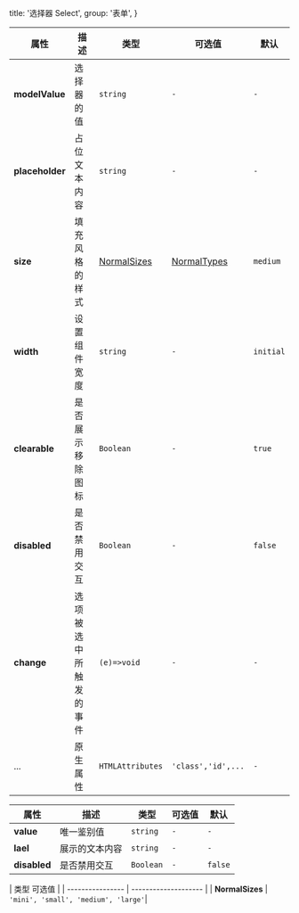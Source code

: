   title: '选择器 Select',
  group: '表单',
}

<fe-CodeShow
title="默认的"
name="ex-select-default"
/>


<fe-CodeShow
  title="禁用的"
  desc="禁用所有的交互"
  name="ex-select-disabled"
/>

<fe-CodeShow
  title="禁用选项"
  desc="禁用指定的选项"
  name="ex-select-disableOption"
/> 


<fe-Attributes>

<fe-AttributesTitle title="Select Props" />

| 属性            | 描述                   | 类型                        | 可选值                      | 默认      |
| --------------- | ---------------------- | --------------------------- | --------------------------- | --------- |
| **modelValue**  | 选择器的值             | `string`                    | `-`                         | `-`       |
| **placeholder** | 占位文本内容           | `string`                    | `-`                         | `-`       |
| **size**        | 填充风格的样式         | [NormalSizes](#normalsizes) | [NormalTypes](#normalsizes) | `medium`  |
| **width**       | 设置组件宽度           | `string`                    | `-`                         | `initial` |
| **clearable**   | 是否展示移除图标       | `Boolean`                   | `-`                         | `true`    |
| **disabled**    | 是否禁用交互           | `Boolean`                   | `-`                         | `false`   |
| **change**      | 选项被选中所触发的事件 | `(e)=>void`                 | `-`                         | `-`       |
| ...             | 原生属性               | `HTMLAttributes`            | `'class','id',...`          | `-`       |

</fe-Attributes>

<fe-Attributes>

<fe-AttributesTitle title="Option Props" />

| 属性         | 描述           | 类型      | 可选值 | 默认    |
| ------------ | -------------- | --------- | ------ | ------- |
| **value**    | 唯一鉴别值     | `string`  | `-`    | `-`     |
| **lael**     | 展示的文本内容 | `string`  | `-`    | `-`     |
| **disabled** | 是否禁用交互   | `Boolean` | `-`    | `false` |

</fe-Attributes>

<fe-Attributes>

<fe-AttributesTitle title="NormalSizes" />

| 类型              可选值                               | 
| ---------------- | -------------------- |
| **NormalSizes**       | `'mini', 'small', 'medium', 'large'`|

</fe-Attributes>
